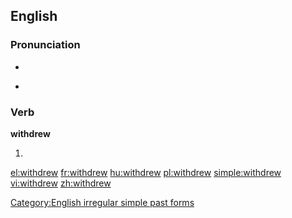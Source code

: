 ==English==

===Pronunciation===
* {{IPA|/'wɪθdɻʊə/}}
* {{audio|En-us-withdrew.ogg|Audio (US)}}
*: {{rhymes|uː}}

===Verb===
'''withdrew'''

# {{simple past of|withdraw}}

[[Category:English irregular simple past forms]]

[[el:withdrew]]
[[fr:withdrew]]
[[hu:withdrew]]
[[pl:withdrew]]
[[simple:withdrew]]
[[vi:withdrew]]
[[zh:withdrew]]
